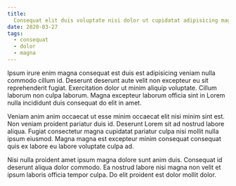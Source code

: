 ```yaml
---
title:
  Consequat elit duis voluptate nisi dolor ut cupidatat adipisicing magna fugiat
date: 2020-03-27
tags:
  - consequat
  - dolor
  - magna
---
```


Ipsum irure enim magna consequat est duis est adipisicing veniam nulla commodo
cillum id. Deserunt deserunt aute velit non excepteur eu sit reprehenderit
fugiat. Exercitation dolor ut minim aliquip voluptate. Cillum laborum non culpa
laborum. Magna excepteur laborum officia sint in Lorem nulla incididunt duis
consequat do elit in amet.

Veniam anim anim occaecat ut esse minim occaecat elit nisi minim sint est. Non
veniam proident pariatur duis id. Deserunt Lorem sit ad nostrud labore aliqua.
Fugiat consectetur magna cupidatat pariatur culpa nisi mollit nulla ipsum
eiusmod. Magna magna est excepteur minim consequat consequat quis ex labore eu
labore voluptate culpa ad.

Nisi nulla proident amet ipsum magna dolore sunt anim duis. Consequat id
deserunt aliqua dolor commodo. Ea nostrud labore nisi magna non velit et ipsum
laboris officia tempor culpa. Do elit proident est dolor mollit dolor.
